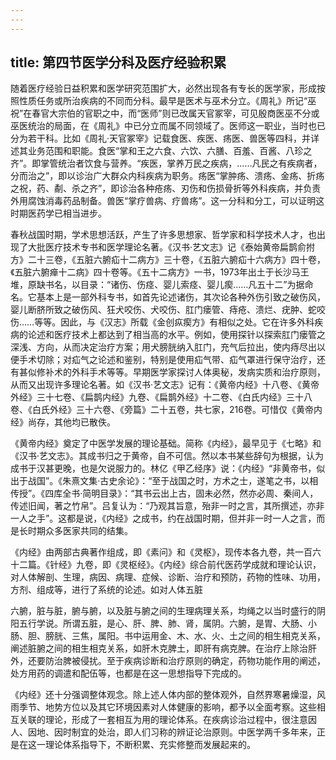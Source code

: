 ```yaml
---
---
---
```

title: 第四节医学分科及医疗经验积累
---



随着医疗经验日益积累和医学研究范围扩大，必然出现各有专长的医学家，形成按照性质任务或所治疾病的不同而分科。最早是医术与巫术分立。《周礼》所记“巫祝”在春官大宗伯的官职之中，而“医师”则已改属天官冢宰，可见殷商医巫不分或巫医统治的局面，在《周礼》中已分立而属不同领域了。医师这一职业，当时也已分为若干科。比如《周礼·天官冢宰》记载食医、疾医、疡医、兽医等四科，并详述其业务范围和职能。食医“掌和王之六食、六饮、六膳、百羞、百酱、八珍之齐”。即掌管统治者饮食与营养。“疾医，掌养万民之疾病，……凡民之有疾病者，分而治之”，即以诊治广大群众内科疾病为职务。疡医“掌肿疡、溃疡、金疡、折疡之祝，药、劀、杀之齐”，即诊治各种疮疡、刃伤和伤损骨折等外科疾病，并负责外用腐蚀消毒药品制备。兽医“掌疗兽病、疗兽疡”。这一分科和分工，可以证明这时期医药学已相当进步。

春秋战国时期，学术思想活跃，产生了许多思想家、哲学家和科学技术人才，也出现了大批医疗技术专书和医学理论名著。《汉书·艺文志》记《泰始黄帝扁鹊俞拊方》二十三卷，《五脏六腑疝十二病方》三十卷，《五脏六腑疝十六病方》四十卷，《五脏六腑瘅十二病》四十卷等。《五十二病方》一书，1973年出土于长沙马王堆，原缺书名，以目录：“诸伤、伤痉、婴儿索痉、婴儿瘈……凡五十二”为据命名。它基本上是一部外科专书，如首先论述诸伤，其次论各种外伤引致之破伤风，婴儿断脐所致之破伤风、狂犬咬伤、犬咬伤、肛门瘘管、痔疮、溃烂、疣肿、蛇咬伤……等等。因此，与《汉志》所载《金创疭瘈方》有相似之处。它在许多外科疾病的论述和医疗技术上都达到了相当高的水平。例如，使用探针以探索肛门瘘管之深浅、方向，从而决定治疗方案；用犬膀胱纳入肛门，充气后拉出，使内痔尽出以便手术切除；对疝气之论述和鉴别，特别是使用疝气带、疝气罩进行保守治疗，还有甚似修补术的外科手术等等。早期医学家探讨人体奥秘，发病实质和治疗原则，从而又出现许多理论名著。如《汉书·艺文志》记有：《黄帝内经》十八卷、《黄帝外经》三十七卷、《扁鹊内经》九卷、《扁鹊外经》十二卷、《白氏内经》三十八卷、《白氏外经》三十六卷、《旁篇》二十五卷，共七家，216卷。可惜仅《黄帝内经》尚存，其他均已散佚。

《黄帝内经》奠定了中医学发展的理论基础。简称《内经》，最早见于《七略》和《汉书·艺文志》。其成书归之于黄帝，自不可信。然以本书某些辞句为根据，认为成书于汉甚更晚，也是欠说服力的。林亿《甲乙经序》说：《内经》“非黄帝书，似出于战国”。《朱熹文集·古史余论》：“至于战国之时，方术之士，遂笔之书，以相传授”。《四库全书·简明目录》：“其书云出上古，固未必然，然亦必周、秦间人，传述旧闻，著之竹帛”。吕复认为：“乃观其旨意，殆非一时之言，其所撰述，亦非一人之手”。这都是说，《内经》之成书，约在战国时期，但并非一时一人之言，而是长时期众多医家共同的结集。

《内经》由两部古典著作组成，即《素问》和《灵枢》，现传本各九卷，共一百六十二篇。《针经》九卷，即《灵枢经》。《内经》综合前代医药学成就和理论认识，对人体解剖、生理，病因、病理、症候、诊断、治疗和预防，药物的性味、功用，方剂、组成等，进行了系统的论述。如对人体五脏

六腑，脏与脏，腑与腑，以及脏与腑之间的生理病理关系，均绳之以当时盛行的阴阳五行学说。所谓五脏，是心、肝、脾、肺、肾，属阴。六腑，是胃、大肠、小肠、胆、膀胱、三焦，属阳。书中运用金、木、水、火、土之间的相生相克关系，阐述脏腑之间的相生相克关系，如肝木克脾土，即肝有病克脾。在治疗上除治肝外，还要防治脾被侵扰。至于疾病诊断和治疗原则的确定，药物功能作用的阐述，处方用药的调遣和配伍等，也都是在这一思想指导下完成的。

《内经》还十分强调整体观念。除上述人体内部的整体观外，自然界寒暑燥湿，风雨季节、地势方位以及其它环境因素对人体健康的影响，都予以全面考察。这些相互关联的理论，形成了一套相互为用的理论体系。在疾病诊治过程中，很注意因人、因地、因时制宜的处治，即人们习称的辨证论治原则。中医学两千多年来，正是在这一理论体系指导下，不断积累、充实修整而发展起来的。